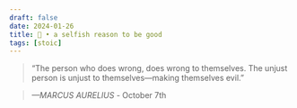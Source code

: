 ```yaml
---
draft: false 
date: 2024-01-26
title: 🗿 • a selfish reason to be good
tags: [stoic]
---
```


>  “The person who does wrong, does wrong to themselves. The unjust person is unjust to themselves—making themselves evil.”

> *—MARCUS AURELIUS* - October 7th
